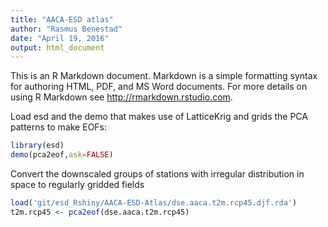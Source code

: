 ```yaml
---
title: "AACA-ESD atlas"
author: "Rasmus Benestad"
date: "April 19, 2016"
output: html_document
---
```


This is an R Markdown document. Markdown is a simple formatting syntax for authoring HTML, PDF, and MS Word documents. For more details on using R Markdown see <http://rmarkdown.rstudio.com>.

Load esd and the demo that makes use of LatticeKrig and grids the PCA patterns to make EOFs:

```r
library(esd)
demo(pca2eof,ask=FALSE)
```
Convert the downscaled groups of stations with irregular distribution in space to regularly gridded fields

```r
load('git/esd_Rshiny/AACA-ESD-Atlas/dse.aaca.t2m.rcp45.djf.rda')
t2m.rcp45 <- pca2eof(dse.aaca.t2m.rcp45)
```


